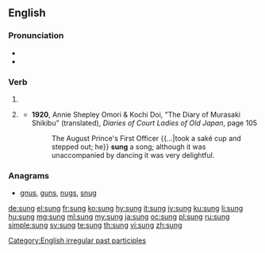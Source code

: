 {{also|súng|sừng}}

==English==

===Pronunciation===
* {{IPA|/sʌŋ/|lang=en}}
* {{rhymes|ʌŋ|lang=en}}

===Verb===
{{head|en}}

# {{past participle of|sing|lang=en}}
# {{context|archaic|lang=en}} {{en-simple past of|sing}}
#* '''1920''', Annie Shepley Omori & Kochi Doi, "The Diary of Murasaki Shikibu" (translated), ''Diaries of Court Ladies of Old Japan'', page 105
#*: The August Prince's First Officer {{...|took a saké cup and stepped out; he}} '''sung''' a song; although it was unaccompanied by dancing it was very delightful.

===Anagrams===
* [[gnus#English|gnus]], [[guns#English|guns]], [[nugs#English|nugs]], [[snug#English|snug]]

[[Category:English irregular past participles]]

[[de:sung]]
[[el:sung]]
[[fr:sung]]
[[ko:sung]]
[[hy:sung]]
[[it:sung]]
[[jv:sung]]
[[ku:sung]]
[[li:sung]]
[[hu:sung]]
[[mg:sung]]
[[ml:sung]]
[[my:sung]]
[[ja:sung]]
[[oc:sung]]
[[pl:sung]]
[[ru:sung]]
[[simple:sung]]
[[sv:sung]]
[[te:sung]]
[[th:sung]]
[[vi:sung]]
[[zh:sung]]